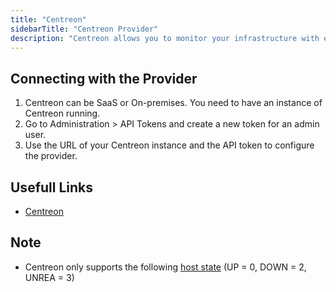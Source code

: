 ```yaml
---
title: "Centreon"
sidebarTitle: "Centreon Provider"
description: "Centreon allows you to monitor your infrastructure with ease."
---
```


<AutoGeneratedSnippet />

## Connecting with the Provider

1. Centreon can be SaaS or On-premises. You need to have an instance of Centreon running.
2. Go to Administration > API Tokens and create a new token for an admin user.
3. Use the URL of your Centreon instance and the API token to configure the provider.

## Usefull Links

- [Centreon](https://www.centreon.com/)

## Note

- Centreon only supports the following [host state](https://docs.centreon.com/docs/api/rest-api-v1/#realtime-information) (UP = 0, DOWN = 2, UNREA = 3)
